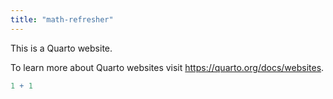 ```yaml
---
title: "math-refresher"
---
```


This is a Quarto website.

To learn more about Quarto websites visit <https://quarto.org/docs/websites>.

```r
1 + 1
```
